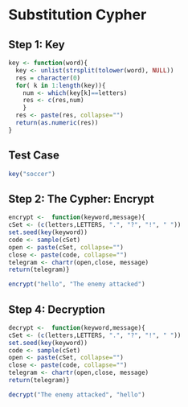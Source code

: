 Substitution Cypher
========================================================

## Step 1: Key
```r
key <- function(word){
  key <- unlist(strsplit(tolower(word), NULL))
  res = character(0)
  for( k in 1:length(key)){
    num <- which(key[k]==letters)
    res <- c(res,num)
    }
  res <- paste(res, collapse="")
  return(as.numeric(res))
}
```
## Test Case
```r
key("soccer")
```

## Step 2: The Cypher: Encrypt
```r
encrypt <-  function(keyword,message){
cSet <- (c(letters,LETTERS, ".", "?", "!", " "))
set.seed(key(keyword))
code <- sample(cSet)
open <- paste(cSet, collapse="") 
close <- paste(code, collapse="")
telegram <- chartr(open,close, message)
return(telegram)}
```

```r
encrypt("hello", "The enemy attacked")
```

## Step 4: Decryption 
```r
decrypt <-  function(keyword,message){
cSet <- (c(letters,LETTERS, ".", "?", "!", " "))
set.seed(key(keyword))
code <- sample(cSet)
open <- paste(cSet, collapse="") 
close <- paste(code, collapse="")
telegram <- chartr(open,close, message)
return(telegram)}
```

```r
decrypt("The enemy attacked", "hello")
```